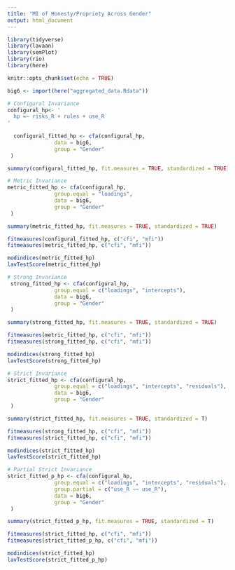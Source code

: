 ```yaml
---
title: "MI of Honesty/Propriety Across Gender"
output: html_document
---
```


```r

library(tidyverse)
library(lavaan)
library(semPlot)
library(rio)
library(here)

knitr::opts_chunk$set(echo = TRUE)
```

```r

big6 <- import(here("aggregated_data.Rdata"))
```

```r
# Configural Invariance 
configural_hp<- '
  hp =~ risks_R + rules + use_R
'
  
  configural_fitted_hp <- cfa(configural_hp,
               data = big6,
               group = "Gender"
 )

summary(configural_fitted_hp, fit.measures = TRUE, standardized = TRUE)
```

```r
# Metric Invariance 
metric_fitted_hp <- cfa(configural_hp,
               group.equal = "loadings",
               data = big6,
               group = "Gender"
 )

summary(metric_fitted_hp, fit.measures = TRUE, standardized = TRUE)

fitmeasures(configural_fitted_hp, c("cfi", "mfi"))
fitmeasures(metric_fitted_hp, c("cfi", "mfi"))

modindices(metric_fitted_hp)
lavTestScore(metric_fitted_hp)


```

```r
# Strong Invariance 
 strong_fitted_hp <- cfa(configural_hp,
               group.equal = c("loadings", "intercepts"),
               data = big6,
               group = "Gender"
 )

summary(strong_fitted_hp, fit.measures = TRUE, standardized = TRUE)

fitmeasures(metric_fitted_hp, c("cfi", "mfi"))
fitmeasures(strong_fitted_hp, c("cfi", "mfi"))

modindices(strong_fitted_hp)
lavTestScore(strong_fitted_hp)

```

```r
# Strict Invariance 
strict_fitted_hp <- cfa(configural_hp,
               group.equal = c("loadings", "intercepts", "residuals"),
               data = big6,
               group = "Gender"
 )

summary(strict_fitted_hp, fit.measures = TRUE, standardized = T)

fitmeasures(strong_fitted_hp, c("cfi", "mfi"))
fitmeasures(strict_fitted_hp, c("cfi", "mfi"))

modindices(strict_fitted_hp)
lavTestScore(strict_fitted_hp)

```

```r
# Partial Strict Invariance 
strict_fitted_p_hp <- cfa(configural_hp,
               group.equal = c("loadings", "intercepts", "residuals"),
               group.partial = c("use_R ~~ use_R"),
               data = big6,
               group = "Gender"
 )

summary(strict_fitted_p_hp, fit.measures = TRUE, standardized = T)

fitmeasures(strict_fitted_hp, c("cfi", "mfi"))
fitmeasures(strict_fitted_p_hp, c("cfi", "mfi"))

modindices(strict_fitted_hp)
lavTestScore(strict_fitted_p_hp)

```